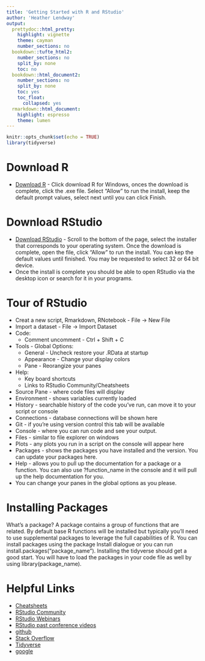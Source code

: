 ```yaml
---
title: 'Getting Started with R and RStudio'
author: 'Heather Lendway'
output:
  prettydoc::html_pretty:
    highlight: vignette
    theme: cayman
    number_sections: no
  bookdown::tufte_html2:
    number_sections: no
    split_by: none
    toc: no
  bookdown::html_document2:
    number_sections: no
    split_by: none
    toc: yes
    toc_float:
      collapsed: yes
  rmarkdown::html_document:
    highlight: espresso
    theme: lumen
---
```


```r
knitr::opts_chunk$set(echo = TRUE)
library(tidyverse)

```


# Download R

* [Download R](https://cran.revolutionanalytics.com/) - Click download R for Windows, onces the download is complete, click the .exe file. Select "Allow"
to run the install, keep the default prompt values, select next until you can click Finish.

# Download RStudio

* [Download RStudio](https://www.rstudio.com/products/rstudio/download/) - Scroll to the bottom of the page, select the installer that corresponds to your operating system.  Once the download is complete, open the file, click "Allow" to run the install.  You can kep the default values until finished.  You may be requested to select 32 or 64 bit device.
* Once the install is complete you should be able to open RStudio via the desktop icon or search for it in your programs.

# Tour of RStudio

* Creat a new script, Rmarkdown, RNotebook - File -> New File
* Import a dataset - File -> Import Dataset
* Code:
    + Comment uncomment - Ctrl + Shift + C
* Tools - Global Options:
    + General - Uncheck restore your .RData at startup
    + Appearance - Change your display colors 
    + Pane - Reorangize your panes
* Help:
    + Key board shortcuts
    + Links to RStudio Community/Cheatsheets
* Source Pane - where code files will display
* Environment - shows variables currently loaded
* History - searchable history of the code you've run, can move it to your script or console
* Connections - database connections will be shown here
* Git - if you're using version control this tab will be available
* Console - where you can run code and see your output. 
* Files - similar to file explorer on windows
* Plots - any plots you run in a script on the console will appear here
* Packages - shows the packages you have installed and the version.  You can update your packages here.
* Help - allows you to pull up the documentation for a package or a function.  You can also use ?function_name in the console and it will pull up the help documentation for you.
* You can change your panes in the global options as you please. 

# Installing Packages
  What's a package? A package contains a group of functions that are related. By default base R functions will be installed but typically you'll need to use supplemental packages to leverage the full capabilities of R.  You can install packages using the package Install dialogue or you can run install.packages("package_name").  Installing the tidyverse should get a good start. You will have to load the packages in your code file as well by using library(package_name). 

# Helpful Links
* [Cheatsheets](https://www.rstudio.com/resources/cheatsheets/)
* [RStudio Community](https://community.rstudio.com/)
* [RStudio Webinars](https://resources.rstudio.com/webinars)
* [RStudio past conference videos](https://resources.rstudio.com/shiny-developer-conference)
* [github](www.github.com)
* [Stack Overflow](www.stackoverflow.com)
* [Tidyverse](https://www.tidyverse.org/)
* [google](www.google.com)


